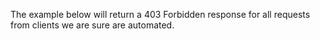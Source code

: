 

The example below will return a 403 Forbidden response for all requests from
clients we are sure are automated.

<SelectableContent client:load syncKey="language" frameworkSwitcher>
  <div slot="TS" slotIdx="1">
    <Code code={Step3TS} lang="ts" title="index.ts" />
  </div>
</SelectableContent>
